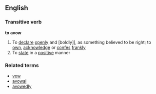 ==English==
===Transitive verb===

'''to avow'''

#To [[declare]] [[openly]] and [boldly]], as something believed to be right; to [[own]], [[acknowledge]] or [[confes]] [[frankly]]
#To [[state]] in a [[positive]] manner
===Related terms===
*[[vow]]
*[[avowal]]
*[[avowedly]]